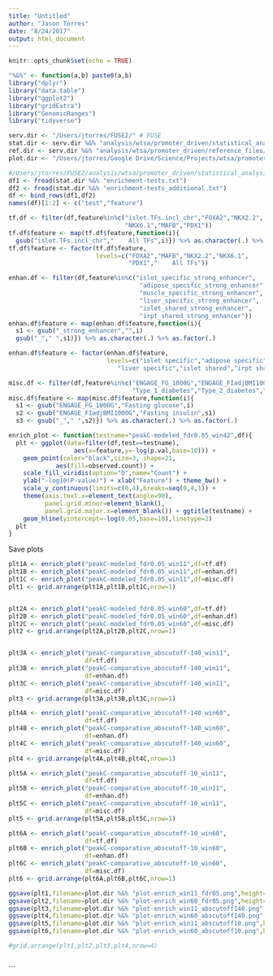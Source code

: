```yaml
---
title: "Untitled"
author: "Jason Torres"
date: "8/24/2017"
output: html_document
---
```


```r
knitr::opts_chunk$set(echo = TRUE)
```



```r

"%&%" <- function(a,b) paste0(a,b)
library("dplyr")
library("data.table")
library("ggplot2")
library("gridExtra")
library("GenomicRanges")
library("tidyverse")

serv.dir <- "/Users/jtorres/FUSE2/" # FUSE
stat.dir <- serv.dir %&% "analysis/wtsa/promoter_driven/statistical_analysis/" #"projects/wtsa/promoter_driven/statistical_analysis/"
ref.dir <- serv.dir %&% "analysis/wtsa/promoter_driven/reference_files/" # "projects/wtsa/promoter_driven/reference_files/"
plot.dir <- "/Users/jtorres/Google Drive/Science/Projects/wtsa/promoter_driven/statistical_analysis/plots/"


```


```r

#/Users/jtorres/FUSE2/analysis/wtsa/promoter_driven/statistical_analysis/enrichment-testsV3.txt 
df1 <- fread(stat.dir %&% "enrichment-tests.txt")
df2 <- fread(stat.dir %&% "enrichment-tests_additional.txt")
df <- bind_rows(df1,df2)
names(df)[1:2] <- c("test","feature")

tf.df <- filter(df,feature%in%c("islet.TFs.incl_chr","FOXA2","NKX2.2",
                                "NKX6.1","MAFB","PDX1"))
tf.df$feature <- map(tf.df$feature,function(i){
  gsub("islet.TFs.incl_chr","    All TFs",i)}) %>% as.character(.) %>% as.factor(.)
tf.df$feature <- factor(tf.df$feature,
                        levels=c("FOXA2","MAFB","NKX2.2","NKX6.1",
                                 "PDX1","    All TFs"))

enhan.df <- filter(df,feature%in%c("islet_specific_strong_enhancer",
                                    "adipose_specific_strong_enhancer",
                                    "muscle_specific_strong_enhancer",
                                    "liver_specific_strong_enhancer",
                                    "islet_shared_strong_enhancer",
                                    "irpt_shared_strong_enhancer"))
enhan.df$feature <- map(enhan.df$feature,function(i){
  s1 <- gsub("_strong_enhancer","",i) 
  gsub("_"," ",s1)}) %>% as.character(.) %>% as.factor(.)

enhan.df$feature <- factor(enhan.df$feature,
                           levels=c("islet specific","adipose specific","muscle specific",
                              "liver specific","islet shared","irpt shared"))

misc.df <- filter(df,feature%in%c("ENGAGE_FG_1000G","ENGAGE_FIadjBMI1000G",
                                  "Type_1_diabetes","Type_2_diabetes","eqtl-index"))
misc.df$feature <- map(misc.df$feature,function(i){
  s1 <- gsub("ENGAGE_FG_1000G","Fasting glucose",i) 
  s2 <- gsub("ENGAGE_FIadjBMI1000G","Fasting insulin",s1) 
  s3 <- gsub("_"," ",s2)}) %>% as.character(.) %>% as.factor(.)

enrich_plot <- function(testname="peakC-modeled_fdr0.05_win42",df){
  plt <- ggplot(data=filter(df,test==testname),
                  aes(x=feature,y=-log(p.val,base=10))) +
    geom_point(color="black",size=3, shape=21,
             aes(fill=observed.count)) +
    scale_fill_viridis(option="D",name="Count") + 
    ylab("-log10(P-value)") + xlab("Feature") + theme_bw() +
    scale_y_continuous(limits=c(0,4),breaks=seq(0,4,1)) +
    theme(axis.text.x=element_text(angle=90),
          panel.grid.minor=element_blank(),
          panel.grid.major.x=element_blank()) + ggtitle(testname) +
    geom_hline(yintercept=-log(0.05,base=10),linetype=2)
  plt
}

```


Save plots 

```r

plt1A <- enrich_plot("peakC-modeled_fdr0.05_win11",df=tf.df)
plt1B <- enrich_plot("peakC-modeled_fdr0.05_win11",df=enhan.df)
plt1C <- enrich_plot("peakC-modeled_fdr0.05_win11",df=misc.df)
plt1 <- grid.arrange(plt1A,plt1B,plt1C,nrow=1)


plt2A <- enrich_plot("peakC-modeled_fdr0.05_win60",df=tf.df)
plt2B <- enrich_plot("peakC-modeled_fdr0.05_win60",df=enhan.df)
plt2C <- enrich_plot("peakC-modeled_fdr0.05_win60",df=misc.df)
plt2 <- grid.arrange(plt2A,plt2B,plt2C,nrow=1)


plt3A <- enrich_plot("peakC-comparative_abscutoff-140_win11",
                     df=tf.df)
plt3B <- enrich_plot("peakC-comparative_abscutoff-140_win11",
                     df=enhan.df)
plt3C <- enrich_plot("peakC-comparative_abscutoff-140_win11",
                     df=misc.df)
plt3 <- grid.arrange(plt3A,plt3B,plt3C,nrow=1)

plt4A <- enrich_plot("peakC-comparative_abscutoff-140_win60",
                     df=tf.df)
plt4B <- enrich_plot("peakC-comparative_abscutoff-140_win60",
                     df=enhan.df)
plt4C <- enrich_plot("peakC-comparative_abscutoff-140_win60",
                     df=misc.df)
plt4 <- grid.arrange(plt4A,plt4B,plt4C,nrow=1)

plt5A <- enrich_plot("peakC-comparative_abscutoff-10_win11",
                     df=tf.df)
plt5B <- enrich_plot("peakC-comparative_abscutoff-10_win11",
                     df=enhan.df)
plt5C <- enrich_plot("peakC-comparative_abscutoff-10_win11",
                     df=misc.df)
plt5 <- grid.arrange(plt5A,plt5B,plt5C,nrow=1)

plt6A <- enrich_plot("peakC-comparative_abscutoff-10_win60",
                     df=tf.df)
plt6B <- enrich_plot("peakC-comparative_abscutoff-10_win60",
                     df=enhan.df)
plt6C <- enrich_plot("peakC-comparative_abscutoff-10_win60",
                     df=misc.df)
plt6 <- grid.arrange(plt6A,plt6B,plt6C,nrow=1)

ggsave(plt1,filename=plot.dir %&% "plot-enrich_win11_fdr05.png",height=3,width=10)
ggsave(plt2,filename=plot.dir %&% "plot-enrich_win60_fdr05.png",height=3,width=10)
ggsave(plt3,filename=plot.dir %&% "plot-enrich_win11_abscutoff140.png",height=3,width=10)
ggsave(plt4,filename=plot.dir %&% "plot-enrich_win60_abscutoff140.png",height=3,width=10)
ggsave(plt5,filename=plot.dir %&% "plot-enrich_win11_abscutoff10.png",height=3,width=10)
ggsave(plt6,filename=plot.dir %&% "plot-enrich_win60_abscutoff10.png",height=3,width=10)

#grid.arrange(plt1,plt2,plt3,plt4,nrow=4)
  
```


```
